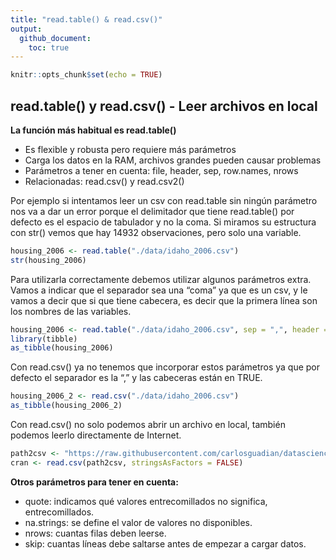 ```yaml
---
title: "read.table() & read.csv()"
output: 
  github_document:
    toc: true
---
```


```r
knitr::opts_chunk$set(echo = TRUE)
```

## read.table() y read.csv() - Leer archivos en local
**La función más habitual es read.table()**

- Es flexible y robusta pero requiere más parámetros
- Carga los datos en la RAM, archivos grandes pueden causar problemas
- Parámetros a tener en cuenta: file, header, sep, row.names, nrows
- Relacionadas: read.csv() y read.csv2()

Por ejemplo si intentamos leer un csv con read.table sin ningún parámetro nos va a dar un error porque el delimitador que tiene read.table() por defecto es el espacio de tabulador y no la coma. Si miramos su estructura con str() vemos que hay 14932 observaciones, pero solo una variable.
```r
housing_2006 <- read.table("./data/idaho_2006.csv")
str(housing_2006)
```

Para utilizarla correctamente debemos utilizar algunos parámetros extra. Vamos a indicar que el separador sea una "coma" ya que es un csv, y le vamos a decir que si que tiene cabecera, es decir que la primera línea son los nombres de las variables.
```r
housing_2006 <- read.table("./data/idaho_2006.csv", sep = ",", header = TRUE)
library(tibble)
as_tibble(housing_2006)
```

Con read.csv() ya no tenemos que incorporar estos parámetros ya que por defecto el separador es la "," y las cabeceras están en TRUE.
```r
housing_2006_2 <- read.csv("./data/idaho_2006.csv")
as_tibble(housing_2006_2)
```

Con read.csv() no solo podemos abrir un archivo en local, también podemos leerlo directamente de Internet.
```r
path2csv <- "https://raw.githubusercontent.com/carlosguadian/datasciencecoursera/master/02_Getting_Cleaning_Data/Week_1/housing_2006.csv"
cran <- read.csv(path2csv, stringsAsFactors = FALSE)
```

**Otros parámetros para tener en cuenta:**

- quote: indicamos qué valores entrecomillados no significa, entrecomillados.
- na.strings: se define el valor de valores no disponibles.
- nrows: cuantas filas deben leerse.
- skip: cuantas líneas debe saltarse antes de empezar a cargar datos.